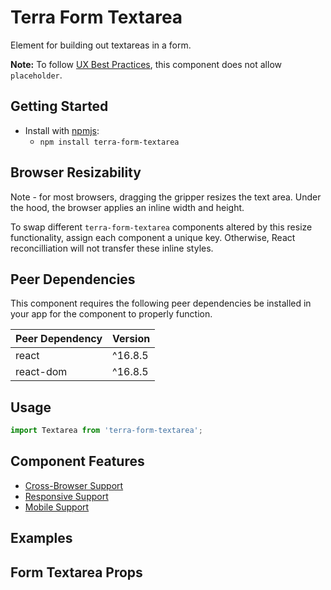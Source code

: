 


<Badge />

# Terra Form Textarea

Element for building out textareas in a form.

**Note:** To follow [UX Best Practices](https://www.w3.org/WAI/GL/low-vision-a11y-tf/wiki/Placeholder_Research), this component does not allow `placeholder`.

## Getting Started

- Install with [npmjs](https://www.npmjs.com):
  - `npm install terra-form-textarea`

## Browser Resizability
Note - for most browsers, dragging the gripper resizes the text area. Under the hood, the browser applies an inline width and height.

To swap different `terra-form-textarea` components altered by this resize functionality, assign each component a unique key. Otherwise, React reconcilliation will not transfer these inline styles.

<!-- AUTO-GENERATED-CONTENT:START Peer Dependencies -->
## Peer Dependencies

This component requires the following peer dependencies be installed in your app for the component to properly function.

| Peer Dependency | Version |
|-|-|
| react | ^16.8.5 |
| react-dom | ^16.8.5 |

<!-- AUTO-GENERATED-CONTENT:END -->

## Usage

```jsx
import Textarea from 'terra-form-textarea';
```

## Component Features
* [Cross-Browser Support](https://engineering.cerner.com/terra-ui/contributing/terra-ui/component-standards#cross-browser-support)
* [Responsive Support](https://engineering.cerner.com/terra-ui/contributing/terra-ui/component-standards#responsive-support)
* [Mobile Support](https://engineering.cerner.com/terra-ui/contributing/terra-ui/component-standards#mobile-support)

## Examples
<TextareaExample />
<FixedSmallSizeExample />
<FixedMediumSizeExample />
<FixedLargeSizeExample />
<ResizableExample />
<FillContainerExample />
<InvalidExample />
<IncompleteExample description="Applies theme-specific styling for incomplete, this example shows simple version of incomplete styling being removed after value is added. ***Note: Only use incomplete if given specific guidance, reserved for specific applications when no value has been provided. Not for general use.***" />
<DisabledExample />

## Form Textarea Props
<FormTextareaPropsTable />
